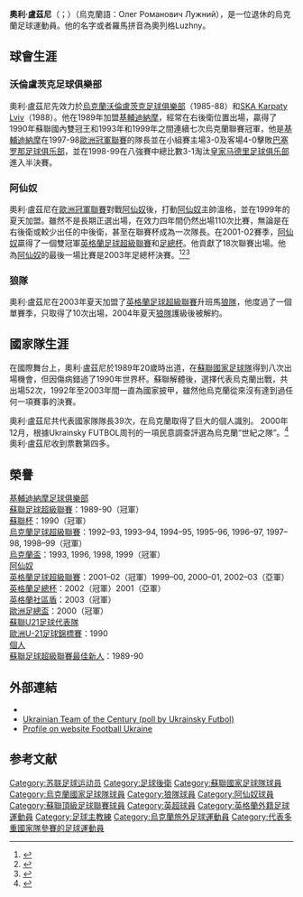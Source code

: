 {{noteTA
|G1=arsenal
|G2=足球
}}
{{Football player infobox 
|  playername     = 奧利·盧茲尼<br />''Oleh Luzhny''
| image          = File:Oleh Luzhny1.jpeg
| image_size     = 300
|  fullname       = Oleh Romanovych Luzhny
|  nickname       = 
|  dateofbirth    = {{birth date and age|1968|8|5}} 
|  height         = {{height|m=1.82}}
|  cityofbirth    = [[利維夫|利維夫]] 
|  countryofbirth = [[烏克蘭|烏克蘭]]
|  currentclub    = 
|  position       = [[後衛|後衛]]
|  clubnumber     = 
|years1            = 1985–1988
|years2            = 1988
|years3            = 1989–1999
|years4            = 1999–2003
|years5            = 2003–2004
|years6            = 2005
|clubs1            = [[沃倫盧茨克足球俱樂部|沃倫盧茨克足球俱樂部]]
|clubs2            = [[SKA_Lviv|SKA Karpaty Lviv]]
|clubs3            = [[基輔迪納摩足球俱樂部|基輔迪納摩足球俱樂部]]
|clubs4            = [[阿仙奴|阿仙奴]]
|clubs5            = [[狼隊|狼隊]]
|clubs6            = [[FK_Venta|Venta]] (球員兼領隊)
|caps1             = 88
|goals1            = 1
|caps2             = 29
|goals2            = 0
|caps3             = 253
|goals3            = 13
|caps4             = 75
|goals4            = 0
|caps5             = 6
|goals5            = 0
|caps6             = 9
|goals6            = 0
|totalcaps         = 460
|totalgoals        = 14
|nationalyears1    = 1989–1990<ref name=rsssf>{{Cite news|title=Oleh Romanovych Luzhnyi - International Appearances|publisher=The Rec.Sport.Soccer Statistics Foundation|url=http://www.rsssf.com/miscellaneous/luzhny-intl.html|accessdate=2015-04-14|archive-date=2013-03-18|archive-url=https://web.archive.org/web/20130318073148/http://www.rsssf.com/miscellaneous/luzhny-intl.html|dead-url=no}}</ref>
|nationalyears2    = 1992–2003<ref name=rsssf/>
|nationalteam1     = [[蘇聯國家足球隊|蘇聯國家足球隊]]
|nationalteam2     = [[烏克蘭國家足球隊|烏克蘭國家足球隊]]
|nationalcaps1     = 8
|nationalgoals1    = 0
|nationalcaps2     = 52
|nationalgoals2    = 0
|manageryears1     = 2005
|manageryears2     = 2006–2012
|manageryears3     = 2007, 2010
|manageryears4     = 2012–2013
|managerclubs1     = [[FK_Venta|Venta]] (球員兼領隊)
|managerclubs2     = [[基輔迪納摩足球俱樂部|基輔迪納摩足球俱樂部]] (助理領隊)
|managerclubs3     = [[基輔迪納摩足球俱樂部|基輔迪納摩足球俱樂部]] (臨時領隊)
|managerclubs4     = [[辛菲羅波爾塔夫里亞足球俱樂部|辛菲羅波爾塔夫里亞足球俱樂部]]
}}
'''奧利·盧茲尼'''（{{lang-en|Oleh Romanovych Luzhny}}；{{bd|1968年|8月5日}}）（烏克蘭語：Олег Романович Лужний），是一位退休的烏克蘭足球運動員。他的名字或者羅馬拼音為奧列格Luzhny。

==球會生涯==
===沃倫盧茨克足球俱樂部===
奧利·盧茲尼先效力於[[烏克蘭|烏克蘭]][[沃倫盧茨克足球俱樂部|沃倫盧茨克足球俱樂部]]（1985-88）和[[SKA_Karpaty_Lviv|SKA Karpaty Lviv]]（1988）。他在1989年加盟[[基輔迪納摩|基輔迪納摩]]，經常在右後衛位置出場，贏得了1990年蘇聯國內雙冠王和1993年和1999年之間連續七次烏克蘭聯賽冠軍，他是[[基輔迪納摩|基輔迪納摩]]在1997-98[[歐洲冠軍聯賽|歐洲冠軍聯賽]]的隊長並在小組賽主場3-0及客場4-0擊敗[[巴塞罗那足球俱乐部|巴塞罗那足球俱乐部]]，並在1998-99在八強賽中總比數3-1淘汰[[皇家马德里足球俱乐部|皇家马德里足球俱乐部]]進入半決賽。

===阿仙奴===
奧利·盧茲尼在[[歐洲冠軍聯賽|歐洲冠軍聯賽]]對戰[[阿仙奴|阿仙奴]]後，打動[[阿仙奴|阿仙奴]]主帥溫格，並在1999年的夏天加盟。雖然不是長期正選出場，在效力四年間仍然出場110次比賽，無論是在右後衛或較少出任的中後衛，甚至在聯賽杯成為一次隊長。在2001-02賽季，[[阿仙奴|阿仙奴]]贏得了一個雙冠軍[[英格蘭足球超級聯賽|英格蘭足球超級聯賽]]和[[足總杯|足總杯]]。他貢獻了18次聯賽出場。他為[[阿仙奴|阿仙奴]]的最後一場比賽是2003年足總杯決賽。<ref>{{cite web | title=Luzhny at last shows fans his animal magic | url=http://football.guardian.co.uk/comment/story/0,9753,872617,00.html | work=The Guardian | location=UK | date=11 January 2003 | accessdate=19 October 2007 | archive-date=2007-11-13 | archive-url=https://web.archive.org/web/20071113153635/http://football.guardian.co.uk/comment/story/0,9753,872617,00.html | dead-url=no }}</ref><ref>{{cite news|title=Games played by Oleg Luzhny in 2001/2002|url=http://www.soccerbase.com/players/player.sd?player_id=12686&season_id=131|publisher=Soccerbase|accessdate=17 November 2013|archive-date=2016-03-04|archive-url=https://web.archive.org/web/20160304031821/http://www.soccerbase.com/players/player.sd?player_id=12686&season_id=131|dead-url=no}}</ref><ref>{{cite web | title=Luzhny looks to Charlton | url=http://news.bbc.co.uk/sport2/hi/football/teams/a/arsenal/2956838.stm | publisher=BBC Sport | date=2 June 2003 | accessdate=19 October 2007 | archive-date=2019-04-02 | archive-url=https://web.archive.org/web/20190402212334/http://news.bbc.co.uk/sport2/hi/football/teams/a/arsenal/2956838.stm | dead-url=no }}</ref>

===狼隊===
奧利·盧茲尼在2003年夏天加盟了[[英格蘭足球超級聯賽|英格蘭足球超級聯賽]]升班馬[[狼隊|狼隊]]，他度過了一個單賽季，只取得了10次出場，2004年夏天[[狼隊|狼隊]]護級後被解約。

==國家隊生涯==
在國際舞台上，奧利·盧茲尼於1989年20歲時出道，在[[蘇聯國家足球隊|蘇聯國家足球隊]]得到八次出場機會，但因傷病錯過了1990年世界杯。蘇聯解體後，選擇代表烏克蘭出戰，共出場52次，1992年至2003年間一直為國家披甲，雖然他烏克蘭從來沒有達到過任何一項賽事的決賽。

奧利·盧茲尼共代表國家隊隊長39次，在烏克蘭取得了巨大的個人識別。 2000年12月，根據Ukrainsky FUTBOL周刊的一項民意調查評選為烏克蘭“世紀之隊”。<ref name=century>{{cite web | title=Best Ukrainian players of the XX century | url=http://www.ukrainiansoccer.net/news/news_article.asp?ID=6318 | publisher=UkrainianSoccer.net | date=29 December 2000 | accessdate=19 October 2007 | archiveurl=https://web.archive.org/web/20070929123307/http://www.ukrainiansoccer.net/news/news_article.asp?ID=6318 | archivedate=2007年9月29日 | deadurl=yes }}</ref>奧利·盧茲尼收到票數第四多。

==榮譽==
[[基輔迪納摩足球俱樂部|基輔迪納摩足球俱樂部]]<br>
[[蘇聯足球超級聯賽|蘇聯足球超級聯賽]]：1989-90（冠軍）<br>
[[蘇聯杯|蘇聯杯]]：1990（冠軍）<br>
[[烏克蘭足球超級聯賽|烏克蘭足球超級聯賽]]：1992–93, 1993–94, 1994–95, 1995–96, 1996–97, 1997–98, 1998–99（冠軍）<br>
[[烏克蘭盃|烏克蘭盃]]：1993, 1996, 1998, 1999（冠軍）<br>
[[阿仙奴|阿仙奴]]<br>
[[英格蘭足球超級聯賽|英格蘭足球超級聯賽]]：2001–02（冠軍）1999–00, 2000–01, 2002–03（亞軍）<br>
[[英格蘭足總杯|英格蘭足總杯]]：2002（冠軍）2001（亞軍）<br>
[[英格蘭社區盾|英格蘭社區盾]]：2003（冠軍）<br>
[[歐洲足總盃|歐洲足總盃]]：2000（冠軍）<br>
[[蘇聯U21足球代表隊|蘇聯U21足球代表隊]]<br>
[[歐洲U-21足球錦標賽|歐洲U-21足球錦標賽]]：1990<br>
[[個人|個人]]<br>
[[蘇聯足球超級聯賽最佳新人|蘇聯足球超級聯賽最佳新人]]：1989-90<br>

==外部連結==
*{{soccerbase|id=12686|name=Oleh Luzhny}}
*[https://web.archive.org/web/20070929123307/http://www.ukrainiansoccer.net/news/news_article.asp?ID=6318 Ukrainian Team of the Century (poll by Ukrainsky Futbol)]
* [http://www.fanatukr.com/igrok/luzhny.html Profile on website Football Ukraine] {{Wayback|url=http://www.fanatukr.com/igrok/luzhny.html |date=20171015151033 }}

==参考文献==
{{reflist}}


{{DEFAULTSORT:Luzhnyi, Oleh}}
[[Category:苏联足球运动员|Category:苏联足球运动员]]
[[Category:足球後衛|Category:足球後衛]]
[[Category:蘇聯國家足球隊球員|Category:蘇聯國家足球隊球員]]
[[Category:烏克蘭國家足球隊球員|Category:烏克蘭國家足球隊球員]]
[[Category:狼隊球員|Category:狼隊球員]]
[[Category:阿仙奴球員|Category:阿仙奴球員]]

[[Category:蘇聯頂級足球聯賽球員|Category:蘇聯頂級足球聯賽球員]]
[[Category:英超球員|Category:英超球員]]
[[Category:英格蘭外籍足球運動員|Category:英格蘭外籍足球運動員]]
[[Category:足球主教練|Category:足球主教練]]
[[Category:烏克蘭旅外足球運動員|Category:烏克蘭旅外足球運動員]]
[[Category:代表多重國家隊參賽的足球運動員|Category:代表多重國家隊參賽的足球運動員]]